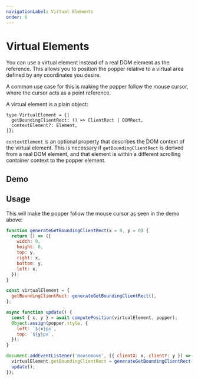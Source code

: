 ```yaml
---
navigationLabel: Virtual Elements
order: 6
---
```



# Virtual Elements

You can use a virtual element instead of a real DOM element as the reference.
This allows you to position the popper relative to a virtual area defined by any
coordinates you desire.

A common use case for this is making the popper follow the mouse cursor, where
the cursor acts as a point reference.

A virtual element is a plain object:

```flow
type VirtualElement = {|
  getBoundingClientRect: () => ClientRect | DOMRect,
  contextElement?: Element,
|};
```

`contextElement` is an optional property that describes the DOM context of the
virtual element. This is necessary if `getBoundingClientRect` is derived from a
real DOM element, and that element is within a different scrolling container
context to the popper element.

## Demo

<VirtualElementDemo />

## Usage

This will make the popper follow the mouse cursor as seen in the demo above:

```js
function generateGetBoundingClientRect(x = 0, y = 0) {
  return () => ({
    width: 0,
    height: 0,
    top: y,
    right: x,
    bottom: y,
    left: x,
  });
}

const virtualElement = {
  getBoundingClientRect: generateGetBoundingClientRect(),
};

async function update() {
  const { x, y } = await computePosition(virtualElement, popper);
  Object.assign(popper.style, {
    left: `${x}px`,
    top: `${y}px`,
  });
}

document.addEventListener('mousemove', ({ clientX: x, clientY: y }) => {
  virtualElement.getBoundingClientRect = generateGetBoundingClientRect(x, y);
  update();
});
```
